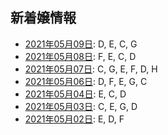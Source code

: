 新着嬢情報
----

- [2021年05月09日](/new/2021-05-09): D, E, C, G
- [2021年05月08日](/new/2021-05-08): F, E, C, D
- [2021年05月07日](/new/2021-05-07): C, G, E, F, D, H
- [2021年05月06日](/new/2021-05-06): D, F, E, G, C
- [2021年05月04日](/new/2021-05-04): E, C, D
- [2021年05月03日](/new/2021-05-03): C, E, G, D
- [2021年05月02日](/new/2021-05-02): E, D, F
